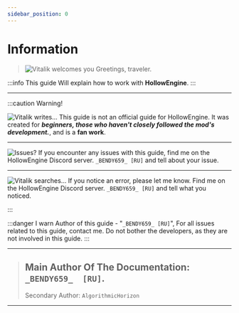 ```yaml
---
sidebar_position: 0
---
```


# Information

> ![Vitalik welcomes you](.resourses/Vitalik_Hello.gif) Greetings, traveler.

:::info This guide
Will explain how to work with **HollowEngine**.
:::

***

:::caution Warning!

![Vitalik writes...](.resourses/Vitalik_Pinding.gif) This guide is not an official guide for HollowEngine. It was created for _**beginners, those who haven't closely followed the mod's development.**_, and is a **fan work**.

***

![Issues?](.resourses/Vitalik_Hmm.gif) If you encounter any issues with this guide, find me on the HollowEngine Discord server. `_BENDY659_ [RU]` and tell about your issue.

***

![Vitalik searches...](.resourses/Vitalik_Search.gif) If you notice an error, please let me know. Find me on the HollowEngine Discord server. `_BENDY659_ [RU]` and tell what you noticed.

:::

:::danger I warn
 Author of this guide - "`_BENDY659_ [RU]`", For all issues related to this guide, contact me. Do not bother the developers, as they are not involved in this guide.
:::

---

> Main Author Of The Documentation: `_BENDY659_  [RU]`.
> ---
> Secondary Author: `AlgorithmicHorizon`

---
